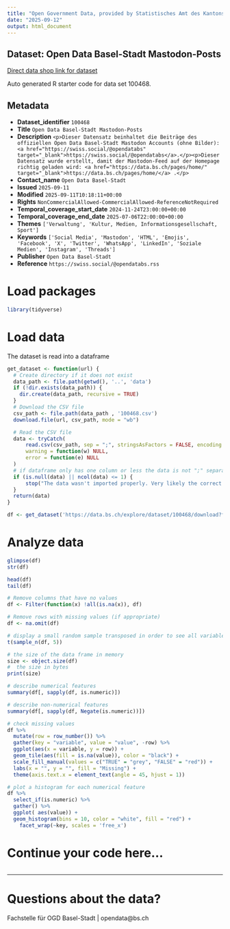 ```yaml
---
title: "Open Government Data, provided by Statistisches Amt des Kantons Basel-Stadt - Fachstelle OGD"
date: "2025-09-12"
output: html_document
---
```


## Dataset: Open Data Basel-Stadt Mastodon-Posts

[Direct data shop link for dataset](https://data.bs.ch/explore/dataset/100468)

Auto generated R starter code for data set 100468.

## Metadata

- **Dataset_identifier** `100468`
- **Title** `Open Data Basel-Stadt Mastodon-Posts`
- **Description** `<p>Dieser Datensatz beinhaltet die Beiträge des offiziellen Open Data Basel-Stadt Mastodon Accounts (ohne Bilder): <a href="https://swiss.social/@opendatabs" target="_blank">https://swiss.social/@opendatabs</a>.</p><p>Dieser Datensatz wurde erstellt, damit der Mastodon-Feed auf der Homepage richtig geladen wird: <a href="https://data.bs.ch/pages/home/" target="_blank">https://data.bs.ch/pages/home/</a> .</p>`
- **Contact_name** `Open Data Basel-Stadt`
- **Issued** `2025-09-11`
- **Modified** `2025-09-11T10:18:11+00:00`
- **Rights** `NonCommercialAllowed-CommercialAllowed-ReferenceNotRequired`
- **Temporal_coverage_start_date** `2024-11-24T23:00:00+00:00`
- **Temporal_coverage_end_date** `2025-07-06T22:00:00+00:00`
- **Themes** `['Verwaltung', 'Kultur, Medien, Informationsgesellschaft, Sport']`
- **Keywords** `['Social Media', 'Mastodon', 'HTML', 'Emojis', 'Facebook', 'X', 'Twitter', 'WhatsApp', 'LinkedIn', 'Soziale Medien', 'Instagram', 'Threads']`
- **Publisher** `Open Data Basel-Stadt`
- **Reference** `https://swiss.social/@opendatabs.rss`


# Load packages

```r

library(tidyverse)
```

# Load data

The dataset is read into a dataframe

```r
get_dataset <- function(url) {
  # Create directory if it does not exist
  data_path <- file.path(getwd(), '..', 'data')
  if (!dir.exists(data_path)) {
    dir.create(data_path, recursive = TRUE)
  }
  # Download the CSV file
  csv_path <- file.path(data_path , '100468.csv')
  download.file(url, csv_path, mode = "wb")

  # Read the CSV file
  data <- tryCatch(
      read.csv(csv_path, sep = ";", stringsAsFactors = FALSE, encoding = "UTF-8"),
      warning = function(w) NULL,
      error = function(e) NULL
  )
  # if dataframe only has one column or less the data is not ";" separated
  if (is.null(data) || ncol(data) <= 1) {
      stop("The data wasn't imported properly. Very likely the correct separator couldn't be found.\nPlease check the dataset manually and adjust the code.")
  }
  return(data)
}
```

```r

df <- get_dataset('https://data.bs.ch/explore/dataset/100468/download?format=csv&timezone=Europe%2FZurich')

```

# Analyze data

```r

glimpse(df)
str(df)

head(df)
tail(df)

```

```r
# Remove columns that have no values
df <- Filter(function(x) !all(is.na(x)), df)

# Remove rows with missing values (if appropriate)
df <- na.omit(df)
```

```r
# display a small random sample transposed in order to see all variables
t(sample_n(df, 5))
```

```r
# the size of the data frame in memory
size <- object.size(df)
#  the size in bytes
print(size)
```

```r
# describe numerical features
summary(df[, sapply(df, is.numeric)])
```

```r
# describe non-numerical features
summary(df[, sapply(df, Negate(is.numeric))])
```

```r
# check missing values
df %>%
  mutate(row = row_number()) %>%
  gather(key = "variable", value = "value", -row) %>%
  ggplot(aes(x = variable, y = row)) +
  geom_tile(aes(fill = is.na(value)), color = "black") +
  scale_fill_manual(values = c("TRUE" = "grey", "FALSE" = "red")) +
  labs(x = "", y = "", fill = "Missing") +
  theme(axis.text.x = element_text(angle = 45, hjust = 1))
```

```r
# plot a histogram for each numerical feature
df %>%
  select_if(is.numeric) %>%
  gather() %>%
  ggplot( aes(value)) +
  geom_histogram(bins = 10, color = "white", fill = "red") +
    facet_wrap(~key, scales = 'free_x')
```

# Continue your code here...

```r

```
------------------------------------------------------------------------

# Questions about the data?

Fachstelle für OGD Basel-Stadt | opendata@bs.ch
